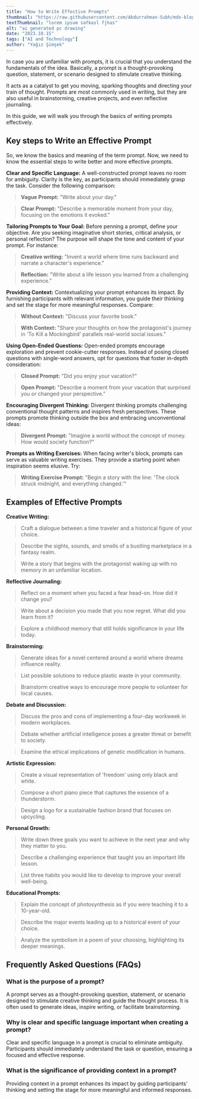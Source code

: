 ```yaml
---
title: "How to Write Effective Prompts"
thumbnail: "https://raw.githubusercontent.com/Abdurrahman-Subh/mdx-blog/main/images/pc3.png"
textThumbnail: "lorem ipsum safkasl fjhas"
alt: "ai generated pc drawing"
date: "2023.10.15"
tags: ["AI and Technology"]
author: "Yağız Şimşek"
---
```


<CustomImage
  src="https://raw.githubusercontent.com/Abdurrahman-Subh/mdx-blog/main/images/pc3.png"
  alt="ai generated pc drawing"
/>
In case you are unfamiliar with prompts, it is crucial that you understand the fundamentals of the idea. Basically, a prompt is a thought-provoking question, statement, or scenario designed to stimulate creative thinking. 

It acts as a catalyst to get you moving, sparking thoughts and directing your train of thought. Prompts are most commonly used in writing, but they are also useful in brainstorming, creative projects, and even reflective journaling.

In this guide, we will walk you through the basics of writing prompts effectively.
## Key steps to Write an Effective Prompt 

So, we know the basics and meaning of the term prompt. Now, we need to know the essential steps to write better and more effective prompts.

**Clear and Specific Language:** A well-constructed prompt leaves no room for ambiguity. Clarity is the key, as participants should immediately grasp the task. Consider the following comparison:

> __Vague Prompt:__ "Write about your day."

> __Clear Prompt:__ "Describe a memorable moment from your day, focusing on the emotions it evoked."

**Tailoring Prompts to Your Goal:** Before penning a prompt, define your objective. Are you seeking imaginative short stories, critical analysis, or personal reflection? The purpose will shape the tone and content of your prompt. For instance:

> __Creative writing:__ "Invent a world where time runs backward and narrate a character's experience."

> __Reflection:__ "Write about a life lesson you learned from a challenging experience."

**Providing Context:** Contextualizing your prompt enhances its impact. By furnishing participants with relevant information, you guide their thinking and set the stage for more meaningful responses. Compare:

> __Without Context:__ "Discuss your favorite book."

> __With Context:__ "Share your thoughts on how the protagonist's journey in 'To Kill a Mockingbird' parallels real-world social issues."

**Using Open-Ended Questions:** Open-ended prompts encourage exploration and prevent cookie-cutter responses. Instead of posing closed questions with single-word answers, opt for questions that foster in-depth consideration:

> __Closed Prompt:__ "Did you enjoy your vacation?"

> **Open Prompt:** "Describe a moment from your vacation that surprised you or changed your perspective."

**Encouraging Divergent Thinking:** Divergent thinking prompts challenging conventional thought patterns and inspires fresh perspectives. These prompts promote thinking outside the box and embracing unconventional ideas:

>	**Divergent Prompt:** "Imagine a world without the concept of money. How would society function?"

**Prompts as Writing Exercises:** When facing writer's block, prompts can serve as valuable writing exercises. They provide a starting point when inspiration seems elusive. Try:

> **Writing Exercise Prompt:** "Begin a story with the line: 'The clock struck midnight, and everything changed.'"

## Examples of Effective Prompts
<CustomImage
  src="https://raw.githubusercontent.com/Abdurrahman-Subh/mdx-blog/main/images/pc-postits.png"
  alt="ai generated pc drawing"
/>

**Creative Writing:**

>	Craft a dialogue between a time traveler and a historical figure of your choice.

>	Describe the sights, sounds, and smells of a bustling marketplace in a fantasy realm.

>	Write a story that begins with the protagonist waking up with no memory in an unfamiliar location.

**Reflective Journaling:** 

>	Reflect on a moment when you faced a fear head-on. How did it change you?

>	Write about a decision you made that you now regret. What did you learn from it?

>	Explore a childhood memory that still holds significance in your life today.

**Brainstorming:**

>	Generate ideas for a novel centered around a world where dreams influence reality.

>	List possible solutions to reduce plastic waste in your community.

>	Brainstorm creative ways to encourage more people to volunteer for local causes.

**Debate and Discussion:**

>	Discuss the pros and cons of implementing a four-day workweek in modern workplaces.

>	Debate whether artificial intelligence poses a greater threat or benefit to society.

>	Examine the ethical implications of genetic modification in humans.

**Artistic Expression:**

>	Create a visual representation of 'freedom' using only black and white.

>	Compose a short piano piece that captures the essence of a thunderstorm.

>	Design a logo for a sustainable fashion brand that focuses on upcycling.

**Personal Growth:**

> Write down three goals you want to achieve in the next year and why they matter to you.

> Describe a challenging experience that taught you an important life lesson.

> List three habits you would like to develop to improve your overall well-being.

**Educational Prompts:**

> Explain the concept of photosynthesis as if you were teaching it to a 10-year-old.

> Describe the major events leading up to a historical event of your choice.

> Analyze the symbolism in a poem of your choosing, highlighting its deeper meanings.

## Frequently Asked Questions (FAQs)
### What is the purpose of a prompt?
A prompt serves as a thought-provoking question, statement, or scenario designed to stimulate creative thinking and guide the thought process. It is often used to generate ideas, inspire writing, or facilitate brainstorming.
### Why is clear and specific language important when creating a prompt?
Clear and specific language in a prompt is crucial to eliminate ambiguity. Participants should immediately understand the task or question, ensuring a focused and effective response.
### What is the significance of providing context in a prompt?
Providing context in a prompt enhances its impact by guiding participants' thinking and setting the stage for more meaningful and informed responses.